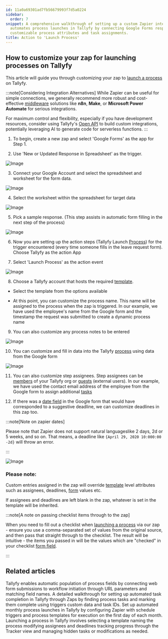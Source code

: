 ```yaml
---
id: 11a0a69301ad7fb56679993f7d5a0224
sidebar:
  order: 7
snippet: A comprehensive walkthrough of setting up a custom Zapier integration that
  automates process launches in Tallyfy by connecting Google Forms responses with
  customizable process attributes and task assignments.
title: Action to 'Launch Process'
---
```


## How to customize your zap for launching processes on Tallyfy

This article will guide you through customizing your zap to [launch a process](/products/pro/launching/) on Tallyfy.

:::note[Considering Integration Alternatives]
While Zapier can be useful for simple connections, we generally recommend more robust and cost-effective [middleware](/products/pro/integrations/middleware/) solutions like **n8n**, **Make**, or **Microsoft Power Automate** for serious integrations.

For maximum control and flexibility, especially if you have development resources, consider using Tallyfy's [Open API](/products/pro/integrations/open-api/) to build custom integrations, potentially leveraging AI to generate code for serverless functions.
:::

1. To begin, create a new zap and select 'Google Forms' as the app for Step 1.

2. Use 'New or Updated Response in Spreadsheet' as the trigger.

![Image](https://screenshots.tallyfy.com/custom-tallyfy-zap-1.png)

3. Connect your Google Account and select the spreadsheet and worksheet for the form data.

![Image](https://screenshots.tallyfy.com/custom-tallyfy-zap-2.png)

4. Select the worksheet within the spreadsheet for target data

![Image](https://screenshots.tallyfy.com/custom-tallyfy-zap-3.png)

5. Pick a sample response. (This step assists in automatic form filling in the next step of the process)

![Image](https://screenshots.tallyfy.com/custom-tallyfy-zap-4.png)

6. Now you are setting up the action steps (Tallyfy Launch [Process](/products/pro/tracking-and-tasks/processes/)) for the trigger encountered (every time someone fills in the leave request form). Choose Tallyfy as the action App

7. Select 'Launch Process' as the action event

![Image](https://screenshots.tallyfy.com/custom-tallyfy-zap-5.png)

8. Choose a Tallyfy account that hosts the required [template](/products/pro/documenting/templates/).

- Select the template from the options available

- At this point, you can customize the process name. This name will be assigned to the process when the zap is triggered. In our example, we have used the employee's name from the Google form and the timestamp the request was submitted to create a dynamic process name

9. You can also customize any process notes to be entered

![Image](https://screenshots.tallyfy.com/custom-tallyfy-zap-6.png)

10. You can customize and fill in data into the Tallyfy [process](/products/pro/tracking-and-tasks/processes/) using data from the Google form

![Image](https://screenshots.tallyfy.com/custom-tallyfy-zap-7.png)

11. You can also customize step assignees. Step assignees can be [members](/products/pro/documenting/members/) of your Tallyfy org or [guests](/products/pro/documenting/guests/) (external users). In our example, we have used the contact email address of the employee from the Google form to assign additional [tasks](/products/pro/tracking-and-tasks/tasks/)

12. If there was a [date field](/products/pro/tracking-and-tasks/tasks/what-are-form-fields-in-tallyfy/) in the Google form that would have corresponded to a suggestive deadline, we can customize deadlines in this zap too.

:::note[Note on zapier dates]

Please note that Zapier does not support natural languageslike 2 days, 2d or 5 weeks, and so on. That means, a deadline like `{April 29, 2020 10:000:00 -2d}` will throw an error.

:::

![Image](https://screenshots.tallyfy.com/custom-tallyfy-zap-8.png)

### Please note:

Custom entries assigned in the zap will override [template](/products/pro/documenting/templates/) level attributes such as assignees, deadlines, [form](/products/pro/tracking-and-tasks/tasks/what-are-form-fields-in-tallyfy/) values etc.

If assignees and deadlines are left blank in the zap, whatever is set in the template will be inherited.

:::note[A note on passing checklist items through to the zap]

When you need to fill out a checklist when [launching a process](/products/pro/launching/) via our zap - ensure you use a comma-separated set of values from the original source, and then pass that straight through to the checklist. The result will be intuitive - the items you passed in will be the values which are "checked" in your checklist [form field](/products/pro/tracking-and-tasks/tasks/what-are-form-fields-in-tallyfy/).

:::


## Related articles
<CardGrid>
<LinkTitleCard header="<b>Launching > Launch a process from a web form</b>" href="/products/pro/launching/how-to-launch-a-tallyfy-process-from-a-webform/" > Tallyfy enables automatic population of process fields by connecting web form submissions to workflow initiation through URL parameters and matching field names. </LinkTitleCard>
<LinkTitleCard header="<b>Zapier > Automate tasks in Tallyfy using zaps</b>" href="/products/pro/integrations/middleware/zapier/how-to-automate-tasks-in-tallyfy-using-zaps/" > A detailed walkthrough for setting up automated task completion in Tallyfy through Zaps by finding process tasks and marking them complete using triggers custom data and task IDs. </LinkTitleCard>
<LinkTitleCard header="<b>Zapier > Automate monthly process launch with Zapier</b>" href="/products/pro/integrations/middleware/zapier/how-to-automate-monthly-process-launch-with-zapier/" > Set up automated monthly process launches in Tallyfy by configuring Zapier with schedule triggers and process templates for execution on the first day of each month. </LinkTitleCard>
<LinkTitleCard header="<b>Launching > Launch manually</b>" href="/products/pro/launching/how-can-i-launch-a-process-in-tallyfy/" > Launching a process in Tallyfy involves selecting a template naming the process modifying assignees and deadlines tracking progress through the Tracker view and managing hidden tasks or modifications as needed. </LinkTitleCard>
</CardGrid>